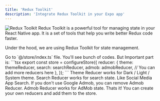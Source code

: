 ```yaml
---
title: 'Redux Toolkit'
description: 'Integrate Redux Toolkit in your Expo app'
---
```



<Frame>
    <img src="/images/redux.png" alt="Redux Toolkit" className="w-full h-full rounded-xl" />
</Frame>


<Tip>
    Redux Toolkit is a powerful tool for managing state in your React Native app. It is a set of tools that help you write better Redux code faster.
</Tip>

Under the hood, we are using Redux Toolkit for state management.

<Steps>
    <Step>
        Go to `@/store/index.ts` file.
    </Step>
    <Step>
        You'll see bunch of codes. But Important part is:
```tsx
        export const store = configureStore({
          reducer: {
            theme: themeReducer,
            search: searchReducer,
            admob: admobReducer,
            // You can add more reducers here
          },
        });
```
    </Step>
    <Step>
        Theme Reducer works for Dark / Light / System theme.
    </Step>
    <Step>
        Search Reducer works for search state. Like Social Media App Search.
    </Step>
    <Step>
        <Tip>
            If you don't use Google Admob, you can remove Admob Reducer.
        </Tip>
        Admob Reducer works for AdMob state.
    </Step>
</Steps>
<Check>
    Thats it! You can create your own reducers and add them to the store.
</Check>